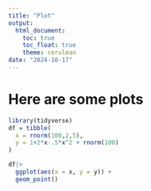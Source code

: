 ```yaml
---
title: "Plot"
output: 
  html_document:
    toc: true
    toc_float: true
    theme: cerulean
date: "2024-10-17"
---
```


# Here are some plots
```r
library(tidyverse)
df = tibble(
  x = rnorm(100,2,5),
  y = 1+2*x-.5*x^2 + rnorm(100)
)

df|>
  ggplot(aes(x = x, y = y)) +
  geom_point()
```

